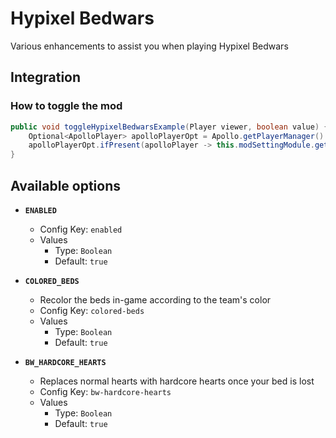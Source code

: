 # Hypixel Bedwars

Various enhancements to assist you when playing Hypixel Bedwars

## Integration

### How to toggle the mod

```java
public void toggleHypixelBedwarsExample(Player viewer, boolean value) {
    Optional<ApolloPlayer> apolloPlayerOpt = Apollo.getPlayerManager().getPlayer(viewer.getUniqueId());
    apolloPlayerOpt.ifPresent(apolloPlayer -> this.modSettingModule.getOptions().set(apolloPlayer, ModHypixelBedwars.ENABLED, value));
}
```

## Available options

- __`ENABLED`__
    - Config Key: `enabled`
    - Values
        - Type: `Boolean`
        - Default: `true`

- __`COLORED_BEDS`__
    - Recolor the beds in-game according to the team's color
    - Config Key: `colored-beds`
    - Values
        - Type: `Boolean`
        - Default: `true`

- __`BW_HARDCORE_HEARTS`__
    - Replaces normal hearts with hardcore hearts once your bed is lost
    - Config Key: `bw-hardcore-hearts`
    - Values
        - Type: `Boolean`
        - Default: `true`

